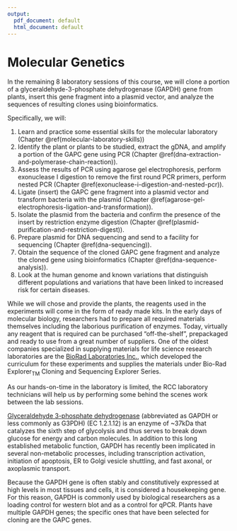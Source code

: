 ```yaml
---
output:
  pdf_document: default
  html_document: default
---
```

# Molecular Genetics {-}

In the remaining 8 laboratory sessions of this course, we will clone a portion of a glyceraldehyde-3-phosphate dehydrogenase (GAPDH) gene from plants, insert this gene fragment into a plasmid vector, and analyze the sequences of resulting clones using bioinformatics.

Specifically, we will:

1. Learn and practice some essential skills for the molecular laboratory (Chapter \@ref(molecular-laboratory-skills))
1. Identify the plant or plants to be studied, extract the gDNA, and amplify a portion of the GAPC gene using PCR (Chapter \@ref(dna-extraction-and-polymerase-chain-reaction)).
2. Assess the results of PCR using agarose gel electrophoresis, perform exonuclease I digestion to remove the first round PCR primers, perform nested PCR (Chapter \@ref(exonuclease-i-digestion-and-nested-pcr)).
3. Ligate (insert) the GAPC gene fragment into a plasmid vector and transform bacteria with the plasmid (Chapter \@ref(agarose-gel-electrophoresis-ligation-and-transformation)).
4. Isolate the plasmid from the bacteria and confirm the presence of the insert by restriction enzyme digestion (Chapter \@ref(plasmid-purification-and-restriction-digest)).
5. Prepare plasmid for DNA sequencing and send to a facility for sequencing (Chapter \@ref(dna-sequencing)).
6. Obtain the sequence of the cloned GAPC gene fragment and analyze the cloned gene using bioinformatics (Chapter \@ref(dna-sequence-analysis)).
7. Look at the human genome and known variations that distinguish different populations and variations that have been linked to increased risk for certain diseases.

While we will chose and provide the plants, the reagents used in the experiments will come in the form of ready made kits. In the early days of molecular biology, researchers had to prepare all required materials themselves including the laborious purification of enzymes. Today, virtually any reagent that is required can be purchased "off-the-shelf", prepackaged and ready to use from a great number of suppliers. One of the oldest companies specialized in supplying materials for life science research laboratories are the [BioRad Laboratories Inc.](https://en.wikipedia.org/wiki/Bio-Rad_Laboratories), which developed the curriculum for these experiments and supplies the materials under Bio-Rad Explorer~TM~ Cloning and Sequencing Explorer Series.

As our hands-on-time in the laboratory is limited, the RCC laboratory technicians will help us by performing some behind the scenes work between the lab sessions.


[Glyceraldehyde 3-phosphate dehydrogenase](https://en.wikipedia.org/wiki/Glyceraldehyde_3-phosphate_dehydrogenase) (abbreviated as GAPDH or less commonly as G3PDH) (EC 1.2.1.12) is an enzyme of ~37kDa that catalyzes the sixth step of glycolysis and thus serves to break down glucose for energy and carbon molecules. In addition to this long established metabolic function, GAPDH has recently been implicated in several non-metabolic processes, including transcription activation, initiation of apoptosis, ER to Golgi vesicle shuttling, and fast axonal, or axoplasmic transport.

Because the GAPDH gene is often stably and constitutively expressed at high levels in most tissues and cells, it is considered a housekeeping gene. For this reason, GAPDH is commonly used by biological researchers as a loading control for western blot and as a control for qPCR. Plants have multiple GAPDH genes; the specific ones that have been selected for cloning are the GAPC genes.


